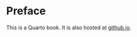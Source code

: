 # Preface {.unnumbered}

This is a Quarto book. It is also hosted at [github.io](https://lcnhb.github.io/GWAmplitudes). 

